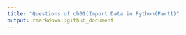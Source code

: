 ```yaml
---
title: "Questions of ch01(Import Data in Python(Part1)"
output: rmarkdown::github_document
---
```


```python

```



```python

```


